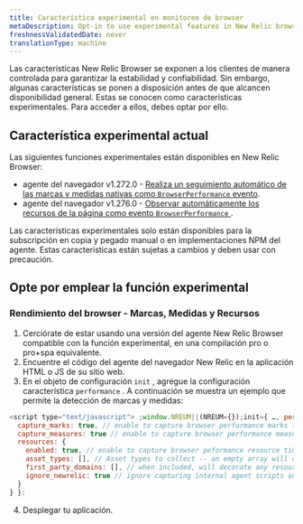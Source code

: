 ```yaml
---
title: Característica experimental en monitoreo de browser
metaDescription: Opt-in to use experimental features in New Relic browser monitoring before they're generally available.
freshnessValidatedDate: never
translationType: machine
---
```


Las características New Relic Browser se exponen a los clientes de manera controlada para garantizar la estabilidad y confiabilidad. Sin embargo, algunas características se ponen a disposición antes de que alcancen disponibilidad general. Estas se conocen como características experimentales. Para acceder a ellos, debes optar por ello.

## Característica experimental actual

Las siguientes funciones experimentales están disponibles en New Relic Browser:

* agente del navegador v1.272.0 - [Realiza un seguimiento automático de las marcas y medidas nativas como `BrowserPerformance` evento](/docs/browser/new-relic-browser/browser-pro-features/marks-and-measures).
* agente del navegador v1.276.0 - [Observar automáticamente los recursos de la página como evento `BrowserPerformance` ](/docs/browser/new-relic-browser/browser-pro-features/page-resources).

<Callout variant="important">
  Las características experimentales solo están disponibles para la subscripción en copia y pegado manual o en implementaciones NPM del agente. Estas características están sujetas a cambios y deben usar con precaución.
</Callout>

## Opte por emplear la función experimental

### Rendimiento del browser - Marcas, Medidas y Recursos

1. Cerciórate de estar usando una versión del agente New Relic Browser compatible con la función experimental, en una compilación pro o pro+spa equivalente.
2. Encuentre el código del agente del navegador New Relic en la aplicación HTML o JS de su sitio web.
3. En el objeto de configuración `init` , agregue la configuración característica `performance` . A continuación se muestra un ejemplo que permite la detección de marcas y medidas:

```js
<script type="text/javascript"> ;window.NREUM||(NREUM={});init={ …, performance: {
  capture_marks: true, // enable to capture browser performance marks (default false)
  capture_measures: true // enable to capture browser performance measures (default false)
  resources: {
    enabled: true, // enable to capture browser peformance resource timings (default false)
    asset_types: [], // Asset types to collect -- an empty array will collect all types (default []). See https://developer.mozilla.org/en-US/docs/Web/API/PerformanceResourceTiming/initiatorType for the list of types.
    first_party_domains: [], // when included, will decorate any resource as a first party resource if matching (default [])
    ignore_newrelic: true // ignore capturing internal agent scripts and harvest calls (default true)
  }
} }:
```

4. Desplegar tu aplicación.